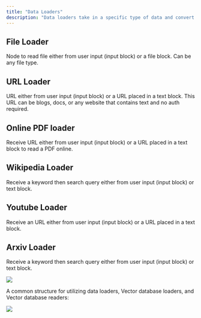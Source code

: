 ```yaml
---
title: "Data Loaders"
description: "Data loaders take in a specific type of data and convert it into a form that can be loaded into a Vector database. Thus, the output node of these loaders should always be connected to the Vector Database loader. Here's the list of data loaders and how you can use it:"
---
```


## File Loader

Node to read file either from user input (input block) or a file block. Can be any file type.

## URL Loader

URL either from user input (input block) or a URL placed in a text block. This URL can be blogs, docs, or any website that contains text and no auth required.

## Online PDF loader

Receive URL either from user input (input block) or a URL placed in a text block to read a PDF online.

## Wikipedia Loader

Receive a keyword then search query either from user input (input block) or text block.

## Youtube Loader

Receive an URL either from user input (input block) or a URL placed in a text block.

## Arxiv Loader

Receive a keyword then search query either from user input (input block) or text block.

![](/images/Screenshot%202023-08-02%20at%201.34.52%20PM.png)

A common structure for utilizing data loaders, Vector database loaders, and Vector database readers:

![](/images/Screenshot%202023-08-01%20at%205.25.18%20PM.png)